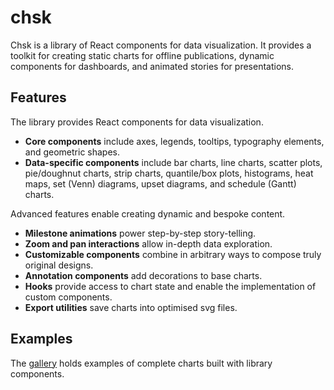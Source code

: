 
<Meta title="Introduction" />

# chsk

Chsk is a library of React components for data visualization. It provides a toolkit for
creating static charts for offline publications, dynamic components for
dashboards, and animated stories for presentations.

## Features

The library provides React components for data visualization.

-   **Core components** include axes, legends, tooltips, typography elements,
    and geometric shapes.
-   **Data-specific components** include bar charts, line charts,
    scatter plots, pie/doughnut charts, strip charts, quantile/box plots,
    histograms, heat maps, set (Venn) diagrams, upset diagrams, and schedule (Gantt) charts.

Advanced features enable creating dynamic and bespoke content.

-   **Milestone animations** power step-by-step story-telling.
-   **Zoom and pan interactions** allow in-depth data exploration.
-   **Customizable components** combine in arbitrary ways to compose truly
    original designs.
-   **Annotation components** add decorations to base charts.
-   **Hooks** provide access to chart state and enable the implementation of custom components.
-   **Export utilities** save charts into optimised svg files.

## Examples

The [gallery](https://tkonopka.github.io/chsk/?path=/docs/gallery-overview--page) holds examples of complete charts built with library components.

